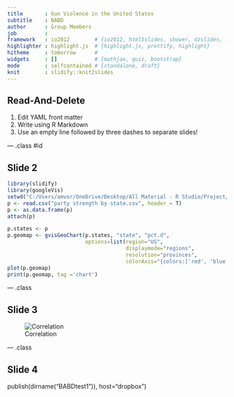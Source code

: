 ```yaml
---
title       : Gun Violence in the United States
subtitle    : BABD
author      : Group Members
job         : 
framework   : io2012        # {io2012, html5slides, shower, dzslides, ...}
highlighter : highlight.js  # {highlight.js, prettify, highlight}
hitheme     : tomorrow      # 
widgets     : []            # {mathjax, quiz, bootstrap}
mode        : selfcontained # {standalone, draft}
knit        : slidify::knit2slides
---
```


## Read-And-Delete

1. Edit YAML front matter
2. Write using R Markdown
3. Use an empty line followed by three dashes to separate slides!

--- .class #id 

## Slide 2
```r
library(slidify)
library(googleVis)
setwd("C:/Users/amvor/OneDrive/Desktop/All Material - R Studio/Project/slidifydemo")
p <- read.csv("party strength by state.csv", header = T)
p <- as.data.frame(p)
attach(p)

p.states <- p
p.geomap <- gvisGeoChart(p.states, "state", "pct.d",
                         options=list(region="US",
                                      displaymode="regions",
                                      resolution="provinces",
                                      colorAxis="{colors:['red', 'blue']}"))
plot(p.geomap)
print(p.geomap, tag ='chart')
```

--- .class

## Slide 3

![Correlation](C:/Users/amvor/OneDrive/Desktop/All Matieral - R Studio/Project/slidifydemo/assets/img/cor - number of incidents v number of guns.png)

--- .class

## Slide 4

publish(dirname("BABDtest1")), host="dropbox")
